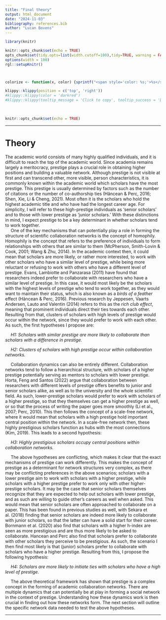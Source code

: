 ```yaml
---
title: "Final theory"
output: html_document
date: "2024-11-03"
bibliography: references.bib
author: "Lucan Bovens"
---
```


```{=html}
<style>
div {
text-align: justify}
</style>
```

```r
library(knitr)

knitr::opts_chunk$set(echo = TRUE)
opts_chunk$set(tidy.opts=list(width.cutoff=100),tidy=TRUE, warning = FALSE, message = FALSE,comment = "#>", cache=TRUE, class.source=c("test"), class.output=c("test2"))
options(width = 100)
rgl::setupKnitr()



colorize <- function(x, color) {sprintf("<span style='color: %s;'>%s</span>", color, x) }

```

```r
klippy::klippy(position = c('top', 'right'))
#klippy::klippy(color = 'darkred')
#klippy::klippy(tooltip_message = 'Click to copy', tooltip_success = 'Done')
```

<br>

```r
knitr::opts_chunk$set(echo = TRUE)
```

----

# Theory

The academic world consists of many highly qualified individuals, and it is difficult to reach the top of the academic world. Since academia remains largely a meritocracy, prestige plays a crucial role in obtaining higher positions and building a valuable network. Although prestige is not visible at first and can transcend other, more visible, person characteristics, it is commonly known within the academic world which scholars have the most prestige. This prestige is usually determined by factors such as the number of citations or the number of co-authorship ties (Hâncean & Perc, 2016; Shen, Xie, Li & Cheng, 2021). Most often it is the scholars who hold the highest academic title and who have had the longest career age. For simplicity, I will refer to these high-prestige individuals as 'senior scholars' and to those with lower prestige as 'junior scholars.' With these distinctions in mind, I expect prestige to be a key determinant in whether scholars tend to work together. \
    One of the key mechanisms that can potentially play a role in forming the structure of scientific collaboration networks is the concept of homophily. Homophily is the concept that refers to the preference of individuals to form relationships with others that are similar to them (McPherson, Smith-Lovin & Cook, 2001; Wang & Zhu, 2014). In the academic context then, it could mean that scholars are more likely, or rather more interested, to work with other scholars who have a similar level of prestige, while being more reluctant or refusing to work with others who have a different level of prestige. Evans, Lambiotte and Panzarasa (2011) have found that researchers indeed prefer to collaborate with researchers who have a similar level of prestige. In this case, it would most likely be the scholars with the highest levels of prestige who tend to work together, as they would want to maintain their status, which is also known as a _birds of a feather_ effect (Hâncean & Perc, 2016). Previous research by Jeppesen, Vaarts Andersen, Lauto and Valentin (2014) refers to this as the _rich club effect_, meaning that prominent individuals direct their ties towards each other. Resulting from that, clusters of scholars with high levels of prestige would occur within the network, since they would prefer to work with each other. As such, the first hypotheses I propose are: \

  *H1: Scholars with similar prestige are more likely to collaborate than scholars with a difference in prestige.*\ 

  *H2: Clusters of scholars with high prestige occur within collaboration networks.*\ 

    Collaboration dynamics can also be entirely different. Collaboration networks tend to follow a hierarchical structure, with scholars of a higher prestige potentially serving as mentors to scholars with lower prestige. Horta, Feng and Santos (2022) argue that collaboration between researchers with different levels of prestige offers benefits to junior and senior scholars alike, as well as to the university and the whole scientific field. As such, lower-prestige scholars would prefer to work with scholars of a higher prestige, so that they themselves can get a higher prestige as well, or so that the process of writing the paper goes more smoothly (Li et al., 2007; Perc, 2010). This then follows the concept of a scale-free network, where it would mean that scholars with a high prestige hold important central position within the network. In a scale-free network then, these highly prestigious scholars function as hubs with the most connections (Kim, 2019). This leads to a second hypothesis: \

  *H3: Highly prestigious scholars occupy central positions within collaboration networks.*\ 

    The above hypotheses are conflicting, which makes it clear that the exact mechanisms of prestige can work differently. This makes the concept of prestige as a determinant for network structures very complex, as there may be conflicting preferences in the above scenarios; scholars with a lower prestige aim to work with scholars with a higher prestige, while scholars with a higher prestige prefer to work only with other higher-prestige scholars. It may  be the case that senior scholars themselves recognize that they are expected to help out scholars with lower prestige, and as such are willing to guide other's careers as well when asked. This would mean that senior scholars are often approached to collaborate on a paper. This has been found in previous studies as well, with Sekara et al. (2018) finding that senior scholars are indeed more likely to collaborate with junior scholars, so that the latter can have a solid start for their career. Bornmann et al. (2020) also find that scholars with a higher h-index are seen as more prestigious and are thus more likely to be asked to collaborate. Hancean and Perc also find that scholars prefer to collaborate with other scholars they perceive to be prestigious. As such, the scenario I then find most likely is that (junior) scholars prefer to collaborate with scholars who have a higher prestige. Resulting from this, I propose the following hypothesis: \

  *H4: Scholars are more likely to initiate ties with scholars who have a high level of prestige.*\ 

  The above theoretical framework has shown that prestige is a complex concept in the forming of academic collaboration networks. There are multiple dynamics that can potentially be at play in forming a social network in the context of prestige. Understanding how these dynamics work is then crucial in finding out how these networks form. The next section will outline the specific network data needed to test the above hypotheses. \

-------------
